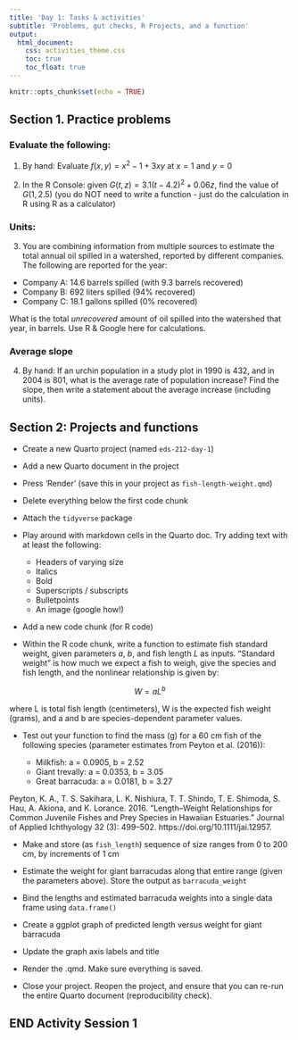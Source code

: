 ```yaml
---
title: 'Day 1: Tasks & activities'
subtitle: 'Problems, gut checks, R Projects, and a function'
output: 
  html_document:
    css: activities_theme.css
    toc: true
    toc_float: true
---
```


```r
knitr::opts_chunk$set(echo = TRUE)
```

## Section 1. Practice problems

### Evaluate the following:

1.  By hand: Evaluate $f(x,y)=x^2-1+3xy$ at $x=1$ and $y = 0$

2.  In the R Console: given $G(t,z)=3.1(t-4.2)^2 + 0.06z$, find the value of $G(1, 2.5)$ (you do NOT need to write a function - just do the calculation in R using R as a calculator)

### Units:

3.  You are combining information from multiple sources to estimate the total annual oil spilled in a watershed, reported by different companies. The following are reported for the year:

-   Company A: 14.6 barrels spilled (with 9.3 barrels recovered)
-   Company B: 692 liters spilled (94% recovered)
-   Company C: 18.1 gallons spilled (0% recovered)

What is the total *unrecovered* amount of oil spilled into the watershed that year, in barrels. Use R & Google here for calculations. 

### Average slope

4. By hand: If an urchin population in a study plot in 1990 is 432, and in 2004 is 801, what is the average rate of population increase? Find the slope, then write a statement about the average increase (including units).

## Section 2: Projects and functions

-   Create a new Quarto project (named `eds-212-day-1`)

-   Add a new Quarto document in the project

-   Press 'Render' (save this in your project as `fish-length-weight.qmd`)

-   Delete everything below the first code chunk

-   Attach the `tidyverse` package

-   Play around with markdown cells in the Quarto doc. Try adding text with at least the following:

    -   Headers of varying size
    -   Italics
    -   Bold
    -   Superscripts / subscripts
    -   Bulletpoints
    -   An image (google how!)

-   Add a new code chunk (for R code)

-   Within the R code chunk, write a function to estimate fish standard weight, given parameters $a$, $b$, and fish length $L$ as inputs. "Standard weight" is how much we expect a fish to weigh, give the species and fish length, and the nonlinear relationship is given by:

$$W=aL^b$$ 

where L is total fish length (centimeters), W is the expected fish weight (grams), and a and b are species-dependent parameter values.

-   Test out your function to find the mass (g) for a 60 cm fish of the following species (parameter estimates from Peyton et al. (2016)): 

    - Milkfish: a = 0.0905, b = 2.52
    - Giant trevally: a = 0.0353, b = 3.05
    - Great barracuda: a = 0.0181, b = 3.27

Peyton, K. A., T. S. Sakihara, L. K. Nishiura, T. T. Shindo, T. E. Shimoda, S. Hau, A. Akiona, and K. Lorance. 2016. “Length–Weight Relationships for Common Juvenile Fishes and Prey Species in Hawaiian Estuaries.” Journal of Applied Ichthyology 32 (3): 499–502. https://doi.org/10.1111/jai.12957. 

- Make and store (as `fish_length`) sequence of size ranges from 0 to 200 cm, by increments of 1 cm

- Estimate the weight for giant barracudas along that entire range (given the parameters above). Store the output as `barracuda_weight`

- Bind the lengths and estimated barracuda weights into a single data frame using `data.frame()`

- Create a ggplot graph of predicted length versus weight for giant barracuda

- Update the graph axis labels and title

- Render the .qmd. Make sure everything is saved.

- Close your project. Reopen the project, and ensure that you can re-run the entire Quarto document (reproducibility check). 

## END Activity Session 1
